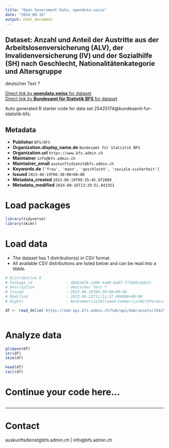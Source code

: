 ```yaml
---
title: "Open Government Data, opendata.swiss"
date: "2024-08-18"
output: html_document
---
```


## Dataset: Anzahl und Anteil der Austritte aus der Arbeitslosenversicherung (ALV), der Invalidenversicherung (IV) und der Sozialhilfe (SH) nach Geschlecht, Nationalitätenkategorie und Altersgruppe

deutscher Text ?

[Direct link by **opendata.swiss** for dataset](https://opendata.swiss/de/dataset/anzahl-und-anteil-der-austritte-aus-der-arbeitslosenversicherung-alv-der-invalidenversicherung-)<br>
[Direct link by **Bundesamt für Statistik BFS** for dataset](https://www.bfs.admin.ch/asset/de/ts-x-13.06.02.10)

Auto generated R starter code for data set 25425174@bundesamt-fur-statistik-bfs.

## Metadata

- **Publisher** `BFS/OFS`
- **Organization.display_name.de** `Bundesamt für Statistik BFS`
- **Organization.url** `https://www.bfs.admin.ch`
- **Maintainer** `info@bfs.admin.ch`
- **Maintainer_email** `auskunftsdienst@bfs.admin.ch`
- **Keywords.de** `['frau', 'mann', 'geschlecht', 'soziale-sicherheit']`
- **Issued** `2023-06-19T06:30:00+00:00`
- **Metadata_created** `2023-06-19T09:35:45.072889`
- **Metadata_modified** `2024-08-16T13:29:51.843351`


# Load packages

```r

library(tidyverse)
library(skimr)

```

# Load data

-   The dataset has 1 distribution(s) in CSV format.
-   All available CSV distributions are listed below and can be read into a tibble.

```r

# Distribution 0
# Package_id               : d0d2a8f6-2208-4a89-8e8f-f72885c4da7c
# Description              : deutscher Text ?
# Issued                   : 2023-06-19T06:30:00+00:00
# Modified                 : 2023-06-13T11:12:37.900000+00:00
# Rights                   : NonCommercialAllowed-CommercialWithPermission-ReferenceRequired

df <- read_delim('https://dam-api.bfs.admin.ch/hub/api/dam/assets/25425192/master')



```

# Analyze data

```r

glimpse(df)
str(df)
skim(df)

head(df)
tail(df)

```

# Continue your code here...

```r

```

------------------------------------------------------------------------

# Contact

auskunftsdienst@bfs.admin.ch | info@bfs.admin.ch
